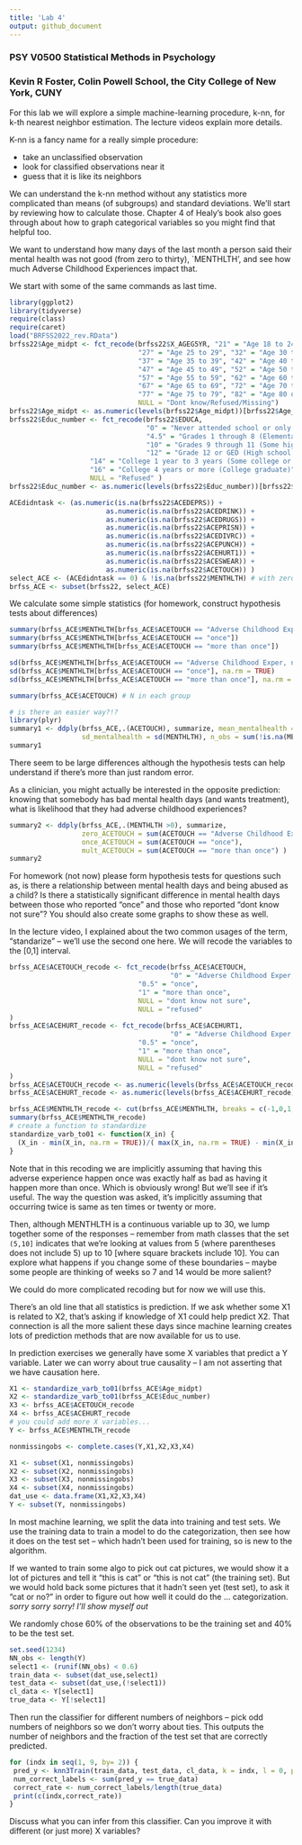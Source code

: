 ---
title: 'Lab 4'
output: github_document
---
### PSY V0500 Statistical Methods in Psychology
### Kevin R Foster, Colin Powell School, the City College of New York, CUNY

For this lab we will explore a simple machine-learning procedure, k-nn, for k-th nearest neighbor estimation. The lecture videos explain more details.

K-nn is a fancy name for a really simple procedure:

* take an unclassified observation
* look for classified observations near it
* guess that it is like its neighbors

We can understand the k-nn method without any statistics more complicated than means (of subgroups) and standard deviations. We'll start by reviewing how to calculate those. Chapter 4 of Healy's book also goes through about how to graph categorical variables so you might find that helpful too.

We want to understand how many days of the last month a person said their mental health was not good (from zero to thirty), `MENTHLTH', and see how much Adverse Childhood Experiences impact that.

We start with some of the same commands as last time.
```{r message=FALSE}
library(ggplot2)
library(tidyverse)
require(class)
require(caret)
load("BRFSS2022_rev.RData")
brfss22$Age_midpt <- fct_recode(brfss22$X_AGEG5YR, "21" = "Age 18 to 24",
                                "27" = "Age 25 to 29", "32" = "Age 30 to 34",
                                "37" = "Age 35 to 39", "42" = "Age 40 to 44",
                                "47" = "Age 45 to 49", "52" = "Age 50 to 54",
                                "57" = "Age 55 to 59", "62" = "Age 60 to 64",
                                "67" = "Age 65 to 69", "72" = "Age 70 to 74",
                                "77" = "Age 75 to 79", "82" = "Age 80 or older",
                                NULL = "Dont know/Refused/Missing")
brfss22$Age_midpt <- as.numeric(levels(brfss22$Age_midpt))[brfss22$Age_midpt]
brfss22$Educ_number <- fct_recode(brfss22$EDUCA, 
                                  "0" = "Never attended school or only kindergarten", 
                                  "4.5" = "Grades 1 through 8 (Elementary)",
                                  "10" = "Grades 9 through 11 (Some high school)",
                                  "12" = "Grade 12 or GED (High school graduate)",
                    "14" = "College 1 year to 3 years (Some college or technical school)",
                    "16" = "College 4 years or more (College graduate)",
                    NULL = "Refused" )
brfss22$Educ_number <- as.numeric(levels(brfss22$Educ_number))[brfss22$Educ_number]

ACEdidntask <- (as.numeric(is.na(brfss22$ACEDEPRS)) + 
                        as.numeric(is.na(brfss22$ACEDRINK)) +
                        as.numeric(is.na(brfss22$ACEDRUGS)) +
                        as.numeric(is.na(brfss22$ACEPRISN)) +
                        as.numeric(is.na(brfss22$ACEDIVRC)) +
                        as.numeric(is.na(brfss22$ACEPUNCH)) +
                        as.numeric(is.na(brfss22$ACEHURT1)) +
                        as.numeric(is.na(brfss22$ACESWEAR)) +
                        as.numeric(is.na(brfss22$ACETOUCH)) )
select_ACE <- (ACEdidntask == 0) & !is.na(brfss22$MENTHLTH) # with zero missing values for any of ACE questions and not missing MENTLHLTH
brfss_ACE <- subset(brfss22, select_ACE)
```

We calculate some simple statistics (for homework, construct hypothesis tests about differences)
```{r message=FALSE}
summary(brfss_ACE$MENTHLTH[brfss_ACE$ACETOUCH == "Adverse Childhood Exper, never:  How often did anyone at least 5 years older than you or an adult, ever touch you sexually"])
summary(brfss_ACE$MENTHLTH[brfss_ACE$ACETOUCH == "once"])
summary(brfss_ACE$MENTHLTH[brfss_ACE$ACETOUCH == "more than once"])

sd(brfss_ACE$MENTHLTH[brfss_ACE$ACETOUCH == "Adverse Childhood Exper, never:  How often did anyone at least 5 years older than you or an adult, ever touch you sexually"], na.rm = TRUE)
sd(brfss_ACE$MENTHLTH[brfss_ACE$ACETOUCH == "once"], na.rm = TRUE)
sd(brfss_ACE$MENTHLTH[brfss_ACE$ACETOUCH == "more than once"], na.rm = TRUE)

summary(brfss_ACE$ACETOUCH) # N in each group

# is there an easier way?!?
library(plyr)
summary1 <- ddply(brfss_ACE,.(ACETOUCH), summarize, mean_mentalhealth = mean(MENTHLTH), 
                  sd_mentalhealth = sd(MENTHLTH), n_obs = sum(!is.na(MENTHLTH)) )
summary1
```
There seem to be large differences although the hypothesis tests can help understand if there's more than just random error.

As a clinician, you might actually be interested in the opposite prediction: knowing that somebody has bad mental health days (and wants treatment), what is likelihood that they had adverse childhood experiences?

```{r}
summary2 <- ddply(brfss_ACE,.(MENTHLTH >0), summarize, 
                  zero_ACETOUCH = sum(ACETOUCH == "Adverse Childhood Exper, never:  How often did anyone at least 5 years older than you or an adult, ever touch you sexually"), 
                  once_ACETOUCH = sum(ACETOUCH == "once"), 
                  mult_ACETOUCH = sum(ACETOUCH == "more than once") )
summary2
```

For homework (not now) please form hypothesis tests for questions such as, is there a relationship between mental health days and being abused as a child? Is there a statistically significant difference in mental health days between those who reported "once" and those who reported "dont know not sure"? You should also create some graphs to show these as well.

In the lecture video, I explained about the two common usages of the term, "standarize" -- we'll use the second one here. We will recode the variables to the [0,1] interval.

```{r}
brfss_ACE$ACETOUCH_recode <- fct_recode(brfss_ACE$ACETOUCH, 
                                        "0" = "Adverse Childhood Exper, never:  How often did anyone at least 5 years older than you or an adult, ever touch you sexually",
                                "0.5" = "once", 
                                "1" = "more than once",
                                NULL = "dont know not sure",
                                NULL = "refused"
)
brfss_ACE$ACEHURT_recode <- fct_recode(brfss_ACE$ACEHURT1, 
                                        "0" = "Adverse Childhood Exper, never: Not including spanking, (before age 18), how often did a parent or adult in your home ever hit, beat, kick, or physically hurt you in any way",
                                "0.5" = "once", 
                                "1" = "more than once",
                                NULL = "dont know not sure",
                                NULL = "refused"
)
brfss_ACE$ACETOUCH_recode <- as.numeric(levels(brfss_ACE$ACETOUCH_recode))[brfss_ACE$ACETOUCH_recode]
brfss_ACE$ACEHURT_recode <- as.numeric(levels(brfss_ACE$ACEHURT_recode))[brfss_ACE$ACEHURT_recode]

brfss_ACE$MENTHLTH_recode <- cut(brfss_ACE$MENTHLTH, breaks = c(-1,0,1,5,10,15,31))
summary(brfss_ACE$MENTHLTH_recode)
# create a function to standardize
standardize_varb_to01 <- function(X_in) {
  (X_in - min(X_in, na.rm = TRUE))/( max(X_in, na.rm = TRUE) - min(X_in, na.rm = TRUE)  )
}
```
Note that in this recoding we are implicitly assuming that having this adverse experience happen once was exactly half as bad as having it happen more than once. Which is obviously wrong! But we'll see if it's useful. The way the question was asked, it's implicitly assuming that occurring twice is same as ten times or twenty or more. 

Then, although MENTHLTH is a continuous variable up to 30, we lump together some of the responses -- remember from math classes that the set `(5,10]` indicates that we're looking at values from 5 (where parentheses does not include 5) up to 10 [where square brackets include 10]. You can explore what happens if you change some of these boundaries -- maybe some people are thinking of weeks so 7 and 14 would be more salient?

We could do more complicated recoding but for now we will use this.

There's an old line that all statistics is prediction. If we ask whether some X1 is related to X2, that's asking if knowledge of X1 could help predict X2. That connection is all the more salient these days since machine learning creates lots of prediction methods that are now available for us to use. 

In prediction exercises we generally have some X variables that predict a Y variable. Later we can worry about true causality -- I am not asserting that we have causation here.

```{r}
X1 <- standardize_varb_to01(brfss_ACE$Age_midpt)
X2 <- standardize_varb_to01(brfss_ACE$Educ_number)
X3 <- brfss_ACE$ACETOUCH_recode
X4 <- brfss_ACE$ACEHURT_recode
# you could add more X variables...
Y <- brfss_ACE$MENTHLTH_recode

nonmissingobs <- complete.cases(Y,X1,X2,X3,X4)

X1 <- subset(X1, nonmissingobs)
X2 <- subset(X2, nonmissingobs)
X3 <- subset(X3, nonmissingobs)
X4 <- subset(X4, nonmissingobs)
dat_use <- data.frame(X1,X2,X3,X4)
Y <- subset(Y, nonmissingobs)
```

In most machine learning, we split the data into training and test sets. We use the training data to train a model to do the categorization, then see how it does on the test set -- which hadn't been used for training, so is new to the algorithm.

If we wanted to train some algo to pick out cat pictures, we would show it a lot of pictures and tell it "this is cat" or "this is not cat" (the training set). But we would hold back some pictures that it hadn't seen yet (test set), to ask it "cat or no?" in order to figure out how well it could do the ... categorization. *sorry sorry sorry! I'll show myself out*

We randomly chose 60% of the observations to be the training set and 40% to be the test set.
```{r}
set.seed(1234)
NN_obs <- length(Y)
select1 <- (runif(NN_obs) < 0.6)
train_data <- subset(dat_use,select1)
test_data <- subset(dat_use,(!select1))
cl_data <- Y[select1]
true_data <- Y[!select1]
```

Then run the classifier for different numbers of neighbors -- pick odd numbers of neighbors so we don't worry about ties. This outputs the number of neighbors and the fraction of the test set that are correctly predicted.

```{r}
for (indx in seq(1, 9, by= 2)) {
 pred_y <- knn3Train(train_data, test_data, cl_data, k = indx, l = 0, prob = FALSE, use.all = TRUE)
 num_correct_labels <- sum(pred_y == true_data)
 correct_rate <- num_correct_labels/length(true_data)
 print(c(indx,correct_rate))
}

```
Discuss what you can infer from this classifier. Can you improve it with different (or just more) X variables?


